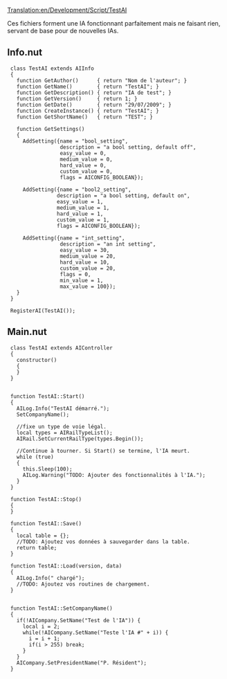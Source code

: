 [[Translation:en/Development/Script/TestAI]]


{{fr/NonIA}}

Ces fichiers forment une IA fonctionnant parfaitement mais ne faisant rien, servant de base pour de nouvelles IAs.

==Info.nut==
  
  class TestAI extends AIInfo 
  {
    function GetAuthor()      { return "Nom de l'auteur"; }
    function GetName()        { return "TestAI"; }
    function GetDescription() { return "IA de test"; }
    function GetVersion()     { return 1; }
    function GetDate()        { return "29/07/2009"; }
    function CreateInstance() { return "TestAI"; }
    function GetShortName()   { return "TEST"; }
    
    function GetSettings() 
    {
      AddSetting({name = "bool_setting",
                  description = "a bool setting, default off", 
                  easy_value = 0, 
                  medium_value = 0, 
                  hard_value = 0, 
                  custom_value = 0, 
                  flags = AICONFIG_BOOLEAN});
                  
      AddSetting({name = "bool2_setting", 
                 description = "a bool setting, default on", 
                 easy_value = 1, 
                 medium_value = 1, 
                 hard_value = 1, 
                 custom_value = 1, 
                 flags = AICONFIG_BOOLEAN});
                 
      AddSetting({name = "int_setting", 
                  description = "an int setting", 
                  easy_value = 30, 
                  medium_value = 20, 
                  hard_value = 10, 
                  custom_value = 20, 
                  flags = 0, 
                  min_value = 1, 
                  max_value = 100});    	
    }
  }
  
  RegisterAI(TestAI());

==Main.nut==
  
  class TestAI extends AIController
  {
    constructor()
    {
    } 
  }
  
  
  function TestAI::Start()
  {
    AILog.Info("TestAI démarré.");
    SetCompanyName();
   
    //fixe un type de voie légal. 
    local types = AIRailTypeList();
    AIRail.SetCurrentRailType(types.Begin());
        
    //Continue à tourner. Si Start() se termine, l'IA meurt.
    while (true)
    {
      this.Sleep(100);
      AILog.Warning("TODO: Ajouter des fonctionnalités à l'IA.");
    }
  }
  
  function TestAI::Stop()
  {
  }
  
  function TestAI::Save()
  {
    local table = {};	
    //TODO: Ajoutez vos données à sauvegarder dans la table.
    return table;
  }
  
  function TestAI::Load(version, data)
  {
    AILog.Info(" chargé");
    //TODO: Ajoutez vos routines de chargement.
  }
  
  
  function TestAI::SetCompanyName()
  {
    if(!AICompany.SetName("Test de l'IA")) {
      local i = 2;
      while(!AICompany.SetName("Teste l'IA #" + i)) {
        i = i + 1;
        if(i > 255) break;
      }
    }
    AICompany.SetPresidentName("P. Résident");
  }